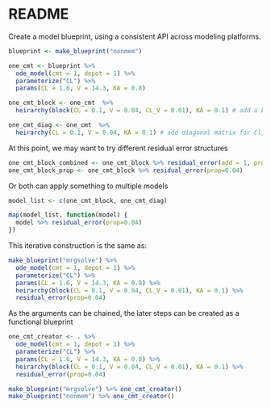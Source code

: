 README
=======

Create a model blueprint, using a consistent API across modeling platforms.

```r
blueprint <- make_blueprint("nonmem")
```

```r
one_cmt <- blueprint %>% 
  ode_model(cmt = 1, depot = 1) %>%
  parameterize("CL") %>% 
  params(CL = 1.6, V = 14.3, KA = 0.8)
```

```r
one_cmt_block <- one_cmt  %>%
  heirarchy(block(CL = 0.1, V = 0.04, CL_V = 0.01), KA = 0.1) # add a block omega for Cl/V and a separate omega for KA

one_cmt_diag <- one_cmt  %>%
  heirarchy(CL = 0.1, V = 0.04, KA = 0.1) # add diagonal matrix for Cl, V, KA
```

At this point, we may want to try different residual error structures

```r
one_cmt_block_combined <- one_cmt_block %>% residual_error(add = 1, prop=0.04)
one_cmt_block_prop <- one_cmt_block %>% residual_error(prop=0.04)
```

Or both can apply something to multiple models

```r
model_list <- c(one_cmt_block, one_cmt_diag)

map(model_list, function(model) {
  model %>% residual_error(prop=0.04)
})
```


This iterative construction is the same as:

```r
make_blueprint("mrgsolve") %>% 
  ode_model(cmt = 1, depot = 1) %>%
  parameterize("CL") %>% 
  params(CL = 1.6, V = 14.3, KA = 0.8) %>%
  heirarchy(block(CL = 0.1, V = 0.04, CL_V = 0.01), KA = 0.1) %>% 
  residual_error(prop=0.04)
```

As the arguments can be chained, the later steps can be created as a functional blueprint

```r
one_cmt_creator <- . %>% 
  ode_model(cmt = 1, depot = 1) %>%
  parameterize("CL") %>% 
  params(CL = 1.6, V = 14.3, KA = 0.8) %>%
  heirarchy(block(CL = 0.1, V = 0.04, CL_V = 0.01), KA = 0.1) %>% 
  residual_error(prop=0.04)
```


```r
make_blueprint("mrgsolve") %>% one_cmt_creator()
make_blueprint("nonmem") %>% one_cmt_creator()
```

